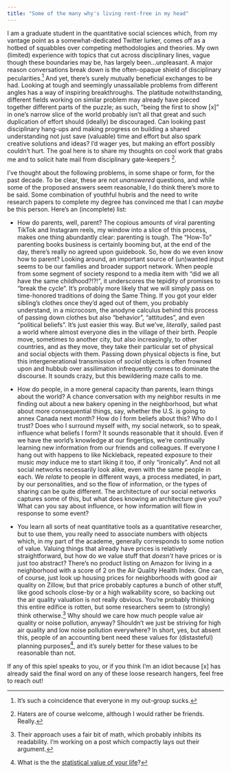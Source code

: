 ```yaml
---
title: "Some of the many why's living rent-free in my head"
---
```


I am a graduate student in the quantitative social sciences which, from my vantage point as a somewhat-dedicated Twitter lurker, comes off as a hotbed of squabbles over competing methodologies and theories. My own (limited) experience with topics that cut across disciplinary lines, vague though these boundaries may be, has largely been...unpleasant. A major reason conversations break down is the often-opaque shield of disciplinary pecularities.^[It's such a coincidence that everyone in my out-group sucks.] And yet, there's surely mutually beneficial exchanges to be had. Looking at tough and seemingly unassailable problems from different angles has a way of inspiring breakthroughs. The platitude notwithstanding, different fields working on similar problem may already have pieced together different parts of the puzzle; as such, "being the first to show [x]" in one's narrow slice of the world probably isn't all that great and such duplication of effort should (ideally) be discouraged. Can looking past disciplinary hang-ups and making progress on building a shared understanding not just save (valuable) time and effort but also spark creative solutions and ideas? I'd wager yes, but making an effort possibly couldn't hurt. The goal here is to share my thoughts on cool work that grabs me and to solicit hate mail from disciplinary gate-keepers ^[Haters are of course welcome, although I would rather be friends. Really.]. 

I've thought about the following problems, in some shape or form, for the past decade. To be clear, these are not _unanswered_ questions, and while some of the proposed answers seem reasonable, I do think there's more to be said. Some combination of youthful hubris and the need to write research papers to complete my degree has convinced me that I can _maybe_ be this person. Here's an (incomplete) list:

* How do parents, well, parent? The copious amounts of viral parenting TikTok and Instagram reels, my window into a slice of this process, makes one thing abundantly clear: parenting is tough. The "How-To" parenting books business is certainly booming but, at the end of the day, there's really no agreed upon guidebook. So, how do we even know how to parent? Looking around, an important source of (un)wanted input seems to be our families and broader support network. When people from some segment of society respond to a media item with "did we all have the same childhood?!?!", it underscores the tepidity of promises to "break the cycle". It's probably more likely that we will simply pass on time-honored traditions of doing the Same Thing. If you got your elder sibling's clothes once they'd aged out of them, you probably understand, in a microcosm, the anodyne calculus behind this process of passing down clothes but also "behavior", "attitudes", and even "political beliefs". It's just easier this way. But we've, _literally_, sailed past a world where almost everyone dies in the village of their birth. People move, sometimes to another city, but also increasingly, to other countries, and as they move, they take their particular set of physical and social objects with them. Passing down physical objects is fine, but this intergenerational transmission of _social_ objects is often frowned upon and hubbub over assilimation infrequently comes to dominate the discourse. It sounds crazy, but this bewildering maze calls to me.

* How do people, in a more general capacity than parents, learn things about the world? A chance conversation with my neighbor results in me finding out about a new bakery opening in the neighborhood, but what about more consequential things, say, whether the U.S. is going to annex Canada next month? How do I form beliefs about this? Who do I trust? Does who I surround myself with, my social network, so to speak, influence what beliefs I form? It sounds reasonable that it should. Even if we have the world's knowledge at our fingertips, we're continually learning new information from our friends and colleagues. If everyone I hang out with happens to like Nickleback, repeated exposure to their music _may_ induce me to start liking it too, if only "ironically". And not all social networks necessarily look alike, even with the same people in each. We _relate_ to people in different ways, a process mediated, in part, by our personalities, and so the flow of information, or the types of sharing can be quite different. The architecture of our social networks captures some of this, but what does knowing an architecture give you? What can you say about influence, or how information will flow in response to some event?

* You learn all sorts of neat quantitative tools as a quantitative researcher, but to use them, you really need to associate numbers with objects which, in my part of the academe, generally corresponds to some notion of value. Valuing things that already have prices is relatively straightforward, but how do we value stuff that _doesn't_ have prices or is just too abstract? There's no product listing on Amazon for living in a neighborhood with a score of 2 on the Air Quality Health Index. One can, of course, just look up housing prices for neighborhoods with good air quality on Zillow, but that price probably captures a bunch of other stuff, like good schools close-by or a high walkability score, so backing out the air quality valuation is not really obvious. You're probably thinking this entire edifice is rotten, but some researchers seem to (strongly) think otherwise.^[Their approach uses a fair bit of math, which probably inhibits its readability. I'm working on a post which compactly lays out their argument.] Why should we care how much people value air quality or noise pollution, anyway? Shouldn't we just be striving for high air quality and low noise pollution everywhere? In short, yes, but absent this, people of an accounting bent need these values for (distasteful) planning purposes^[What is the the [statistical value of your life](https://law.vanderbilt.edu/phd/faculty/w-kip-viscusi/368_Value_of_Statistical_Life_Oxford.pdf)?], and it's surely better for these values to be reasonable than not.

If any of this spiel speaks to you, or if you think I'm an idiot because [x] has already said the final word on any of these loose research hangers, feel free to reach out!